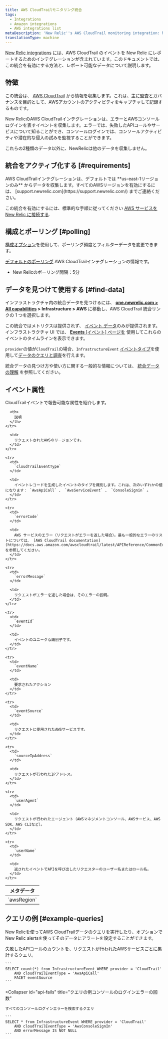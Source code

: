 ```yaml
---
title: AWS CloudTrailモニタリング統合
tags:
  - Integrations
  - Amazon integrations
  - AWS integrations list
metaDescription: 'New Relic''s AWS CloudTrail monitoring integration: how to enable it, and what data it reports.'
translationType: machine
---
```


[New Relic integrations](/docs/infrastructure/integrations-getting-started/getting-started/introduction-infrastructure-integrations) には、AWS CloudTrail のイベントを New Relic にレポートするためのインテグレーションが含まれています。このドキュメントでは、この統合を有効にする方法と、レポート可能なデータについて説明します。

## 特徴

この統合は、 [AWS CloudTrail](https://aws.amazon.com/documentation/cloudtrail/) から情報を収集します。これは、主に監査とガバナンスを目的として、AWSアカウントのアクティビティをキャプチャして記録するものです。

New RelicのAWS CloudTrailインテグレーションは、エラーとAWSコンソールログインを表すイベントを収集します。エラーでは、失敗したAPIコールやサービスについて知ることができ、コンソールログインでは、コンソールアクティビティや潜在的な侵入の試みを監視することができます。

これらの2種類のデータ以外に、NewRelicは他のデータを収集しません。

## 統合をアクティブ化する [#requirements]

<Callout variant="important">
  AWS CloudTrailインテグレーションは、デフォルトでは **us-east-1リージョンのみ** からデータを収集します。すべてのAWSリージョンを有効にするには、 [support.newrelic.com](https://support.newrelic.com/) までご連絡ください。
</Callout>

この統合を有効にするには、標準的な手順に従ってください [AWS サービスを New Relic に接続する](/docs/infrastructure/amazon-integrations/get-started/connect-aws-new-relic-infrastructure-monitoring/).

## 構成とポーリング [#polling]

[構成オプション](/docs/integrations/new-relic-integrations/getting-started/configure-polling-frequency-data-collection-cloud-integrations)を使用して、ポーリング頻度とフィルターデータを変更できます。

[デフォルトのポーリング](/docs/infrastructure/amazon-integrations/aws-integrations-list/aws-polling-intervals-infrastructure-integrations) AWS CloudTrailインテグレーションの情報です。

* New Relicのポーリング間隔：5分

## データを見つけて使用する [#find-data]

インフラストラクチャ内の統合データを見つけるには、 **[one.newrelic.com > All capabilities](https://one.newrelic.com/all-capabilities) > Infrastructure > AWS** に移動し、AWS CloudTrail 統合リンクの 1 つを選択します。

この統合ではメトリクスは提供されず、 [イベント データ](/docs/telemetry-data-platform/understand-data/new-relic-data-types/#events-new-relic)のみが提供されます。インフラストラクチャ UI では、 [**Events** \[イベント\] ページを](/docs/infrastructure/new-relic-infrastructure/infrastructure-ui-pages/infrastructure-events-page-live-feed-every-config-change) 使用してこれらのイベントのタイムラインを表示できます。

`provider`の値が`CloudTrail`の場合、`InfrastructureEvent` [イベントタイプ](/docs/using-new-relic/data/understand-data/query-new-relic-data)を使用して[データのクエリと調査](/docs/data-apis/understand-data/new-relic-data-types/#event-data)を行えます。

統合データの見つけ方や使い方に関する一般的な情報については、 [統合データの理解](/docs/infrastructure/integrations/find-use-infrastructure-integration-data) を参照してください。

## イベント属性

CloudTrailイベントで報告可能な属性を紹介します。

<table>
  <thead>
    <tr>
      <th>
        メタデータ
      </th>

      <th>
        説明
      </th>
    </tr>
  </thead>

  <tbody>
    <tr>
      <td>
        `awsRegion`
      </td>

      <td>
        リクエストされたAWSのリージョンです。
      </td>
    </tr>

    <tr>
      <td>
        `cloudTrailEventType`
      </td>

      <td>
        イベントレコードを生成したイベントのタイプを識別します。これは、次のいずれかの値になります： `AwsApiCall` 、 `AwsServiceEvent` 、 `ConsoleSignin` 。
      </td>
    </tr>

    <tr>
      <td>
        `errorCode`
      </td>

      <td>
        AWS サービスのエラー（リクエストがエラーを返した場合）。最も一般的なエラーのリストについては、 [AWS CloudTrail documentation](https://docs.aws.amazon.com/awscloudtrail/latest/APIReference/CommonErrors.html) を参照してください。
      </td>
    </tr>

    <tr>
      <td>
        `errorMessage`
      </td>

      <td>
        リクエストがエラーを返した場合は、そのエラーの説明。
      </td>
    </tr>

    <tr>
      <td>
        `eventId`
      </td>

      <td>
        イベントのユニークな識別子です。
      </td>
    </tr>

    <tr>
      <td>
        `eventName`
      </td>

      <td>
        要求されたアクション
      </td>
    </tr>

    <tr>
      <td>
        `eventSource`
      </td>

      <td>
        リクエストに使用されたAWSサービスです。
      </td>
    </tr>

    <tr>
      <td>
        `sourceIpAddress`
      </td>

      <td>
        リクエストが行われたIPアドレス。
      </td>
    </tr>

    <tr>
      <td>
        `userAgent`
      </td>

      <td>
        リクエストが行われたエージェント（AWSマネジメントコンソール、AWSサービス、AWS SDK、AWS CLIなど）。
      </td>
    </tr>

    <tr>
      <td>
        `userName`
      </td>

      <td>
        返されたイベントでAPIを呼び出したリクエスターのユーザー名またはロール名。
      </td>
    </tr>
  </tbody>
</table>

## クエリの例 [#example-queries]

New Relicを使ってAWS CloudTrailデータのクエリを実行したり、オプションでNew Relic alertsを使ってそのデータにアラートを設定することができます。

<CollapserGroup>
  <Collapser
    id="api-fails"
    title="クエリの例失敗したAPIコールの数"
  >
    失敗したAPIコールのカウントを、リクエストが行われたAWSサービスごとに集計するクエリ。

    ```
    SELECT count(*) from InfrastructureEvent WHERE provider = 'CloudTrail' 
        AND cloudTrailEventType = 'AwsApiCall' 
        FACET eventSource
    ```
  </Collapser>

  <Collapser
    id="api-fails"
    title="クエリの例コンソールのログインエラーの回数"
  >
    すべてのコンソールログインエラーを検索するクエリ

    ```
    SELECT * from InfrastructureEvent WHERE provider = 'CloudTrail' 
        AND cloudTrailEventType = 'AwsConsoleSignIn' 
        AND errorMessage IS NOT NULL
    ```
  </Collapser>
</CollapserGroup>